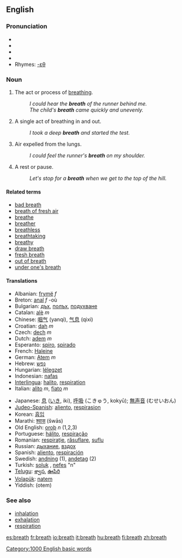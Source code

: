 ==English==

{{rank|sorry|share|working|988|breath|camp|prove|engaged}}

===Pronunciation===
* {{AHD|brĕth}}
* {{IPA|/breθ/}}
* {{SAMPA|/breT/}}
*{{audio|en-us-breath.ogg|Audio (US)}}
* Rhymes: [[Rhymes:English:-ɛθ|-ɛθ]]

===Noun===
{{en-noun-reg-both}}

# {{uncountable}} The act or process of [[breathe|breathing]].
#: ''I could hear the '''breath''' of the runner behind me.''
#: ''The child's '''breath''' came quickly and unevenly.''
# {{countable}} A single act of breathing in and out.
#: ''I took a deep '''breath''' and started the test.''
# {{uncountable}} Air expelled from the lungs.
#: ''I could feel the runner's '''breath''' on my shoulder.''
# {{countable}} A rest or pause.
#: ''Let's stop for a '''breath''' when we get to the top of the hill.''

====Related terms====
*[[bad breath]]
*[[breath of fresh air]]
*[[breathe]]
*[[breather]]
*[[breathless]]
*[[breathtaking]]
*[[breathy]]
*[[draw breath]]
*[[fresh breath]]
*[[out of breath]]
*[[under one's breath]]

====Translations====
{{rfc-trans}}
{{top}}
*Albanian: [[frymë]] ''f''
*Breton: [[anal]] ''f'' -où
*Bulgarian: [[дъх]], [[полъх]], [[подухване]]
*Catalan: [[alè]] ''m''
*Chinese: [[咽气]] (yanqi), [[气息]] (qixi)
*Croatian: [[dah]] ''m''
*Czech: [[dech]] ''m''
*Dutch: [[adem]] ''m''
*Esperanto: [[spiro]], [[spirado]]
*French: [[Haleine]]
*German: [[Atem]] ''m''
*Hebrew: [[נפש]]
*Hungarian: [[lélegzet]]
*Indonesian: [[nafas]]
*[[Interlingua]]: [[halito]], [[respiration]]
*Italian: [[alito]] ''m'', [[fiato]] ''m''
{{mid}}
*Japanese: [[息]] ([[いき]], iki), [[呼吸]] (こきゅう, kokyū); [[無声音]] (むせいおん)
*[[Judeo-Spanish]]: [[aliento]], [[respirasion]]
*Korean: [[흡입]]
*Marathi: [[श्वास]] (šwās)
*Old English: [[oroþ]] ''n'' (1,2,3)
*Portuguese: [[hálito]], [[respiração]]
*Romanian: [[respiraţie]], [[răsuflare]], [[suflu]] 
*Russian: [[дыхание]], [[вздох]]
*Spanish: [[aliento]], [[respiración]]
*Swedish: [[andning]] (1), [[andetag]] (2)
*Turkish: [[soluk]] , [[nefes]] "n" 
*[[Telugu]]: [[శ్వాస]], [[ఊపిరి]]
*[[Volapük]]: [[natem]]
*Yiddish: (otem)
{{bottom}}

===See also===
*[[inhalation]]
*[[exhalation]]
*[[respiration]]

[[Category:1000 English basic words]]

[[es:breath]]
[[fr:breath]]
[[io:breath]]
[[it:breath]]
[[hu:breath]]
[[fi:breath]]
[[zh:breath]]
